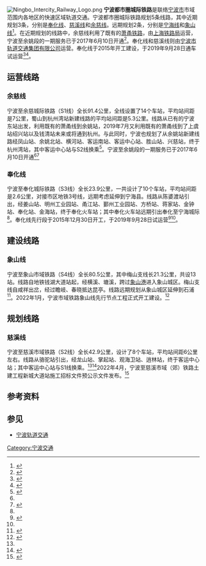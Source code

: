 {{Infobox public transit
|logo_filename=File:Ningbo Intercity Railway Logo.png
|image_width=200px
|logo_bgcolor=white
|code_name=
|locale={{CHN}}[[浙江省|浙江省]][[宁波市|宁波市]]
|service_type=[[通勤铁路|城市铁路系统]]
|begin_operation=2017年6月10日
|system_length=154.6km
|length_in_operation=
|lines=5条
|operation_lines=1条
|in_construction_lines=1条
|planning_lines=3条
|stations=
|main_stations= 
|track_gauge={{standard gauge}} ([[標準軌|標準軌]])
|operator=[[上海铁路局|上海铁路局]]、[[宁波市城际铁路发展有限公司|宁波市城际铁路发展有限公司]]、[[宁波市轨道交通集团有限公司|宁波市轨道交通集团有限公司]]
|website=
|hq=
|route_map_title=
|route_map=
|logo_note=
|fleet_size=
}}
[[File:Ningbo_Intercity_Railway_Logo.png|thumb]]
'''宁波都市圈城际铁路'''是联络[[宁波市|宁波市]]市域范围内各地区的快速区域轨道交通。宁波都市圈城际铁路规划5条线路，其中近期规划3条，分别是[[宁波轨道交通奉化线|奉化线]]、[[宁波轨道交通慈溪线|慈溪线]]和[[甬余城际铁路|余慈线]]。远期规划2条，分别是[[宁波轨道交通宁海线|宁海线]]和[[宁波至象山市域铁路|象山线]]<ref>{{cite web|title=宁波城际铁路环评获批 奉化线有望明年开工|url=http://news.163.com/14/0830/01/A4S2EDQI00014Q4P.html|publisher=现代金报|date=2014-08-30|accessdate=2014-12-12|archive-date=2014-12-15|archive-url=https://web.archive.org/web/20141215032200/http://news.163.com/14/0830/01/A4S2EDQI00014Q4P.html|dead-url=no}}</ref>。在近期规划的线路中，余慈线利用了既有的[[萧甬铁路|萧甬铁路]]，由[[上海铁路局|上海铁路局]]运营，宁波至余姚段的一期服务已于2017年6月10日开通<ref name="s1p1-open">{{cite web|url=http://news.cnnb.com.cn/system/2017/06/10/008644624.shtml|title=宁波至余姚市域列车今始发 下午起至16日市民可免费试乘|publisher=中国宁波网|date=2017-06-10|accessdate=2017-06-11|archive-date=2017-10-04|archive-url=https://web.archive.org/web/20171004000735/http://news.cnnb.com.cn/system/2017/06/10/008644624.shtml|dead-url=no}}</ref>。奉化线和慈溪线则由[[宁波市轨道交通集团有限公司|宁波市轨道交通集团有限公司]]运营。奉化线于2015年开工建设，于2019年9月28日通车试运营<ref name="#1">{{Cite web |url=https://new.qq.com/rain/a/20190919A0MNAH00 |title=宁奉线投入运营 |accessdate=2019-09-28 |archive-date=2019-09-28 |archive-url=https://web.archive.org/web/20190928145524/https://new.qq.com/rain/a/20190919A0MNAH00 |dead-url=no }}</ref><ref>{{cite web|url=http://www.chinanews.com/sh/2014/07-09/6368195.shtml|title=宁波至奉化城际铁路走向基本确定 力争明年开工|publisher=宁波日报|date=2014-07-09|accessdate=2014-12-12|archive-date=2014-07-10|archive-url=https://web.archive.org/web/20140710031428/http://www.chinanews.com/sh/2014/07-09/6368195.shtml|dead-url=no}}</ref>。

==运营线路==

=== 余慈线 ===
{{main|宁波至余慈城际铁路}}
宁波至余慈城际铁路（S1线）全长91.4公里，全线设置了14个车站，平均站间距是7公里，蜀山到杭州湾站新建线路的平均站间距是5.3公里。线路从已有的宁波东站出发，利用既有的萧甬线到余姚站，2019年7月又利用既有的萧甬线到了上虞站绍兴站以及钱清站未来或将通到杭州。与此同时，宁波也规划了从余姚站新建线路经凤山站、余姚北站、横河站、客运南站、客运中心站、胜山站、兴慈站，终于杭州湾站，其中客运中心站与S2线换乘<ref name=route>{{cite news|title=市中心和余姚慈溪奉化 将实现1小时交通圈|url=http://hzdaily.hangzhou.com.cn/dskb/html/2014-12/18/content_1863108.htm|accessdate=2014-12-18|newspaper=杭州日报|archive-date=2014-12-18|archive-url=https://web.archive.org/web/20141218121610/http://hzdaily.hangzhou.com.cn/dskb/html/2014-12/18/content_1863108.htm|dead-url=no}}</ref>。宁波至余姚段的一期服务已于2017年6月10日开通<ref name="s1p1-open"/><ref>{{Cite web |url=http://zjnews.zjol.com.cn/zjnews/nbnews/201907/t20190716_10596667.shtml |title=宁波绍兴城铁贯通运营，未来将通到杭州 |accessdate=2019-09-28 |archive-date=2019-09-28 |archive-url=https://web.archive.org/web/20190928161844/http://zjnews.zjol.com.cn/zjnews/nbnews/201907/t20190716_10596667.shtml |dead-url=no }}</ref>

=== 奉化线 ===
{{main|宁波至奉化城际铁路}}
宁波至奉化城际铁路（S3线）全长23.9公里，一共设计了10个车站，平均站间距是2.6公里，对接市区地铁3号线，远期考虑延伸到宁海县。线路从陈婆渡站引出，经姜山站、明州工业园站、甬江站、鄞州工业园站、方桥站、蒋家站、金钟站、奉化站、金海站，终于奉化火车站；其中奉化火车站远期引出奉化至宁海城际<ref name=route />。奉化线先行段于2015年12月30日开工，于2019年9月28日试运营<ref>{{cite web|url=http://news.cnnb.com.cn/system/2015/12/30/008450296.shtml|title=宁波至奉化城际铁路开工 奉化迈入宁波"同城时代"获利好|publisher=中国宁波网|date=2015-12-30|accessdate=2015-12-31|archive-date=2016-03-05|archive-url=https://web.archive.org/web/20160305073347/http://news.cnnb.com.cn/system/2015/12/30/008450296.shtml|dead-url=no}}</ref><ref name="#1"/>。

==建设线路==
=== 象山线 ===
{{main|宁波至象山市域铁路}}
宁波至象山市域铁路（S4线）全长80.5公里，其中梅山支线长21.3公里，共设13站。线路自地铁钱湖大道站起，经横溪、塘溪，跨过[[象山港|象山港]]进入象山城区。梅山支线自咸祥出岔，经过瞻岐、春晓抵达昆亭。线路远期规划从象山城区延伸到石浦<ref>{{cite web|url=http://finance.cnnb.com.cn/system/2017/12/04/008705131.shtml|title=宁波至象山城铁列入规划|publisher=宁波晚报|date=2017-12-04|accessdate=2017-12-12|archive-url=https://web.archive.org/web/20171222162625/http://finance.cnnb.com.cn/system/2017/12/04/008705131.shtml|archive-date=2017-12-22|dead-url=yes}}</ref>。2022年1月，宁波市域铁路象山线先行节点工程正式开工建设。<ref>{{cite web|url=https://3g.163.com/dy/article/GTM1O46I0514R9NP.html|title=宁波至象山市域铁路开工 2027年通车运营|publisher=央广网|archive-url=http://www.freezepage.com/1650433927QPGFQKRAPG|archive-date=2022-04-20|dead-url=no}}</ref>

== 规划线路 ==
=== 慈溪线 ===
{{main|宁波至慈溪市域铁路}}
宁波至慈溪市域铁路（S2线）全长42.9公里，设计了8个车站，平均站间距6公里左右。线路从骆驼站引出，经龙山站、掌起站、观海卫站、逍林站，终于客运中心站；其中客运中心站与S1线换乘。<ref name=route /><ref>{{Cite web |title=宁波至慈溪市域（郊）铁路工程可行性研究报告编制项目的公开招标公告 |url=https://zfcg.czt.zj.gov.cn/innerUsed_noticeDetails/index.html?noticeId=7510353 |accessdate=2020-12-16 |author=宁波市铁路建设办公室 |date=2020-12-16 |publisher=浙江政府采购网}}</ref>2022年4月，宁波至慈溪市域（郊）铁路土建工程新城大道站施工招标文件预公示文件发布。<ref>{{cite web|url=http://www.nbggzy.cn/cms/gcjszbwjygs/181438.htm|title=宁波至慈溪市域（郊）铁路土建工程新城大道站施工招标文件预公示|publisher=宁波公共资源交易中心|archive-url=http://www.freezepage.com/1650432852NJMVNPNAKV|archive-date=2022-04-20|dead-url=no}}</ref>


== 参考资料 ==
{{Reflist}}

== 参见 ==
* [[宁波轨道交通|宁波轨道交通]]

{{宁波公共交通|future}}
{{中华人民共和国的市郊铁路}}

[[Category:宁波交通|Category:宁波交通]]